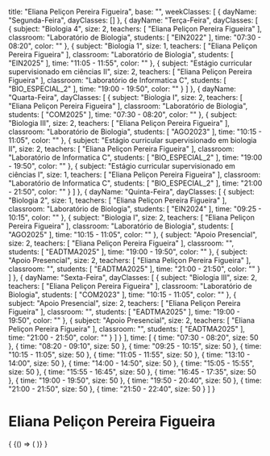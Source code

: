   title: "Eliana Peliçon Pereira Figueira",
  base: "",
  weekClasses: [
    {
      dayName: "Segunda-Feira",
      dayClasses: []
    },
    {
      dayName: "Terça-Feira",
      dayClasses: [
        {
          subject: "Biologia 4",
          size: 2,
          teachers: [
            "Eliana Peliçon Pereira Figueira"
          ],
          classroom: "Laboratório de Biologia",
          students: [
            "EIN2022"
          ],
          time: "07:30 - 08:20",
          color: ""
        },
        {
          subject: "Biologia 1",
          size: 1,
          teachers: [
            "Eliana Peliçon Pereira Figueira"
          ],
          classroom: "Laboratório de Biologia",
          students: [
            "EIN2025"
          ],
          time: "11:05 - 11:55",
          color: ""
        },
        {
          subject: "Estágio curricular supervisionado em ciências II",
          size: 2,
          teachers: [
            "Eliana Peliçon Pereira Figueira"
          ],
          classroom: "Laboratório de Informatica C",
          students: [
            "BIO_ESPECIAL_2"
          ],
          time: "19:00 - 19:50",
          color: ""
        }
      ]
    },
    {
      dayName: "Quarta-Feira",
      dayClasses: [
        {
          subject: "Biologia I",
          size: 2,
          teachers: [
            "Eliana Peliçon Pereira Figueira"
          ],
          classroom: "Laboratório de Biologia",
          students: [
            "COM2025"
          ],
          time: "07:30 - 08:20",
          color: ""
        },
        {
          subject: "Biologia III",
          size: 2,
          teachers: [
            "Eliana Peliçon Pereira Figueira"
          ],
          classroom: "Laboratório de Biologia",
          students: [
            "AGO2023"
          ],
          time: "10:15 - 11:05",
          color: ""
        },
        {
          subject: "Estágio curricular supervisionado em biologia II",
          size: 2,
          teachers: [
            "Eliana Peliçon Pereira Figueira"
          ],
          classroom: "Laboratório de Informatica C",
          students: [
            "BIO_ESPECIAL_2"
          ],
          time: "19:00 - 19:50",
          color: ""
        },
        {
          subject: "Estágio curricular supervisionado em ciências I",
          size: 1,
          teachers: [
            "Eliana Peliçon Pereira Figueira"
          ],
          classroom: "Laboratório de Informatica C",
          students: [
            "BIO_ESPECIAL_2"
          ],
          time: "21:00 - 21:50",
          color: ""
        }
      ]
    },
    {
      dayName: "Quinta-Feira",
      dayClasses: [
        {
          subject: "Biologia 2",
          size: 1,
          teachers: [
            "Eliana Peliçon Pereira Figueira"
          ],
          classroom: "Laboratório de Biologia",
          students: [
            "EIN2024"
          ],
          time: "09:25 - 10:15",
          color: ""
        },
        {
          subject: "Biologia I",
          size: 2,
          teachers: [
            "Eliana Peliçon Pereira Figueira"
          ],
          classroom: "Laboratório de Biologia",
          students: [
            "AGO2025"
          ],
          time: "10:15 - 11:05",
          color: ""
        },
        {
          subject: "Apoio Presencial",
          size: 2,
          teachers: [
            "Eliana Peliçon Pereira Figueira"
          ],
          classroom: "",
          students: [
            "EADTMA2025"
          ],
          time: "19:00 - 19:50",
          color: ""
        },
        {
          subject: "Apoio Presencial",
          size: 2,
          teachers: [
            "Eliana Peliçon Pereira Figueira"
          ],
          classroom: "",
          students: [
            "EADTMA2025"
          ],
          time: "21:00 - 21:50",
          color: ""
        }
      ]
    },
    {
      dayName: "Sexta-Feira",
      dayClasses: [
        {
          subject: "Biologia III",
          size: 2,
          teachers: [
            "Eliana Peliçon Pereira Figueira"
          ],
          classroom: "Laboratório de Biologia",
          students: [
            "COM2023"
          ],
          time: "10:15 - 11:05",
          color: ""
        },
        {
          subject: "Apoio Presencial",
          size: 2,
          teachers: [
            "Eliana Peliçon Pereira Figueira"
          ],
          classroom: "",
          students: [
            "EADTMA2025"
          ],
          time: "19:00 - 19:50",
          color: ""
        },
        {
          subject: "Apoio Presencial",
          size: 2,
          teachers: [
            "Eliana Peliçon Pereira Figueira"
          ],
          classroom: "",
          students: [
            "EADTMA2025"
          ],
          time: "21:00 - 21:50",
          color: ""
        }
      ]
    }
  ],
  time: [
    {
      time: "07:30 - 08:20",
      size: 50
    },
    {
      time: "08:20 - 09:10",
      size: 50
    },
    {
      time: "09:25 - 10:15",
      size: 50
    },
    {
      time: "10:15 - 11:05",
      size: 50
    },
    {
      time: "11:05 - 11:55",
      size: 50
    },
    {
      time: "13:10 - 14:00",
      size: 50
    },
    {
      time: "14:00 - 14:50",
      size: 50
    },
    {
      time: "15:05 - 15:55",
      size: 50
    },
    {
      time: "15:55 - 16:45",
      size: 50
    },
    {
      time: "16:45 - 17:35",
      size: 50
    },
    {
      time: "19:00 - 19:50",
      size: 50
    },
    {
      time: "19:50 - 20:40",
      size: 50
    },
    {
      time: "21:00 - 21:50",
      size: 50
    },
    {
      time: "21:50 - 22:40",
      size: 50
    }
  ]
}

# Eliana Peliçon Pereira Figueira

<div>
  {
    <BrowserOnly>
      {() => (
        <Grid
          title={data.title}
          weekClasses={data.weekClasses}
          time={data.time}
        />
      )}
    </BrowserOnly>
  }
</div>
